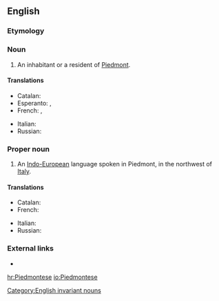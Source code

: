 ==English==
{{wikipedia}}

===Etymology===
{{suffix|Piedmont|ese|lang=en}}

===Noun===
{{en-noun|Piedmontese}}

# An inhabitant or a resident of [[Piedmont]].

====Translations====
{{trans-top|inhabitant}}
* Catalan: {{t|ca|piemontès|m}}
* Esperanto: {{t|eo|piemontano}} {{qualifier|man or woman}}, {{t|eo|piemontanino}} {{qualifier|woman}}
* French: {{t+|fr|Piémontais|m}}, {{t+|fr|Piémontaise|f}}
{{trans-mid}}
* Italian: {{t+|it|piemontese|m|f}}
* Russian: {{t+|ru|пьемонтец|m}}
{{trans-bottom}}

===Proper noun===
{{en-proper noun}}

# An [[Indo-European]] language spoken in Piedmont, in the northwest of [[Italy]].

====Translations====
{{trans-top|language}}
* Catalan: {{t|ca|piemontès|m}}
* French: {{t+|fr|piémontais|m}}
{{trans-mid}}
* Italian: {{t+|it|piemontese|m}}
* Russian: {{t+|ru|пьемонтский}}
{{trans-bottom}}

===External links===
* {{ethnologue|code=pms}}

[[Category:English invariant nouns]]

[[hr:Piedmontese]]
[[io:Piedmontese]]